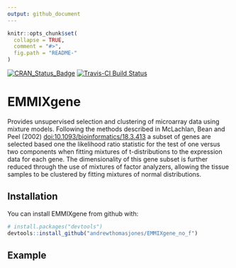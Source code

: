 ```yaml
---
output: github_document
---
```


<!-- README.md is generated from README.Rmd. Please edit that file -->

```r
knitr::opts_chunk$set(
  collapse = TRUE,
  comment = "#>",
  fig.path = "README-"
)
```
[![CRAN_Status_Badge](http://www.r-pkg.org/badges/version/EMMIXgene)](https://cran.r-project.org/package=EMMIXgene)
[![Travis-CI Build Status](https://travis-ci.org/andrewthomasjones/EMMIXgene_no_f.svg?branch=master)](https://travis-ci.org/andrewthomasjones/EMMIXgene_no_f)

# EMMIXgene

Provides unsupervised selection and clustering of microarray data using mixture models. Following the methods described in McLachlan, Bean and Peel (2002) <doi:10.1093/bioinformatics/18.3.413> a subset of genes are selected
based one the likelihood ratio statistic for the test of one versus two
components when fitting mixtures of t-distributions to the expression data
for each gene. The dimensionality of this gene subset is further reduced through the use of mixtures of factor analyzers, allowing the tissue samples to be clustered by fitting mixtures of normal distributions.

## Installation

You can install EMMIXgene from github with:

```r
# install.packages("devtools")
devtools::install_github("andrewthomasjones/EMMIXgene_no_f")
```

## Example

